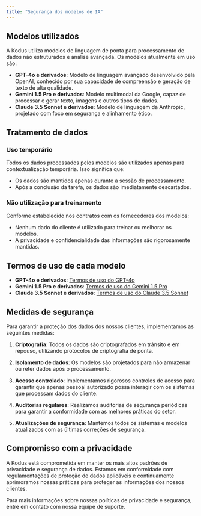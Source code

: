 ```yaml
---
title: "Segurança dos modelos de IA"
---
```


## Modelos utilizados

A Kodus utiliza modelos de linguagem de ponta para processamento de dados não estruturados e análise avançada. Os modelos atualmente em uso são:

- **GPT-4o e derivados**: Modelo de linguagem avançado desenvolvido pela OpenAI, conhecido por sua capacidade de compreensão e geração de texto de alta qualidade.
- **Gemini 1.5 Pro e derivados**: Modelo multimodal da Google, capaz de processar e gerar texto, imagens e outros tipos de dados.
- **Claude 3.5 Sonnet e derivados**: Modelo de linguagem da Anthropic, projetado com foco em segurança e alinhamento ético.

## Tratamento de dados

### Uso temporário
Todos os dados processados pelos modelos são utilizados apenas para contextualização temporária. Isso significa que:

- Os dados são mantidos apenas durante a sessão de processamento.
- Após a conclusão da tarefa, os dados são imediatamente descartados.

### Não utilização para treinamento
Conforme estabelecido nos contratos com os fornecedores dos modelos:

- Nenhum dado do cliente é utilizado para treinar ou melhorar os modelos.
- A privacidade e confidencialidade das informações são rigorosamente mantidas.

## Termos de uso de cada modelo

- **GPT-4o e derivados**: [Termos de uso do GPT-4o](https://openai.com/enterprise-privacy/)
- **Gemini 1.5 Pro e derivados**: [Termos de uso do Gemini 1.5 Pro](https://ai.google.dev/gemini-api/terms)
- **Claude 3.5 Sonnet e derivados**: [Termos de uso do Claude 3.5 Sonnet](https://support.anthropic.com/en/articles/7996885-how-do-you-use-personal-data-in-model-training)

## Medidas de segurança

Para garantir a proteção dos dados dos nossos clientes, implementamos as seguintes medidas:

1. **Criptografia**: Todos os dados são criptografados em trânsito e em repouso, utilizando protocolos de criptografia de ponta.

2. **Isolamento de dados**: Os modelos são projetados para não armazenar ou reter dados após o processamento.

3. **Acesso controlado**: Implementamos rigorosos controles de acesso para garantir que apenas pessoal autorizado possa interagir com os sistemas que processam dados do cliente.

4. **Auditorias regulares**: Realizamos auditorias de segurança periódicas para garantir a conformidade com as melhores práticas do setor.

5. **Atualizações de segurança**: Mantemos todos os sistemas e modelos atualizados com as últimas correções de segurança.

## Compromisso com a privacidade

A Kodus está comprometida em manter os mais altos padrões de privacidade e segurança de dados. Estamos em conformidade com regulamentações de proteção de dados aplicáveis e continuamente aprimoramos nossas práticas para proteger as informações dos nossos clientes.

Para mais informações sobre nossas políticas de privacidade e segurança, entre em contato com nossa equipe de suporte.
